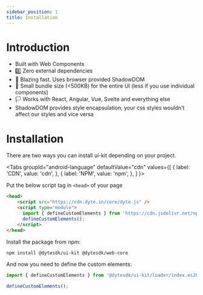 ```yaml
---
sidebar_position: 1
title: Installation
---
```


# Introduction

- Built with Web Components
- 0️⃣ Zero external dependencies
- 🚀 Blazing fast. Uses browser provided ShadowDOM
- 🤏 Small bundle size (<500KB) for the entire UI (less if you use individual components)
- 🏳️ Works with React, Angular, Vue, Svelte and everything else
- ShadowDOM provides style encapsulation, your css styles wouldn't affect our styles and vice versa

# Installation

There are two ways you can install ui-kit depending on your project.



<Tabs
  groupId="android-language"
  defaultValue="cdn"
  values={[
    { label: 'CDN', value: 'cdn', },
    { label: 'NPM', value: 'npm', },
  ]
}>
<TabItem value="cdn">

Put the below script tag in `<head>` of your page

```html
<head>
    <script src="https://cdn.dyte.in/core/dyte.js" />
    <script type="module">
      import { defineCustomElements } from 'https://cdn.jsdelivr.net/npm/@dytesdk/ui-kit/loader/index.es2017.js';
      defineCustomElements();
    </script>
</head>
```

</TabItem>
<TabItem value="npm">

Install the package from npm:

```bash
npm install @dytesdk/ui-kit @dytesdk/web-core
```

And now you need to define the custom elements:

```js
import { defineCustomElements } from '@dytesdk/ui-kit/loader/index.es2017.js';

defineCustomElements();
```
</TabItem>
</Tabs>
